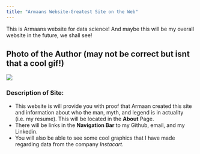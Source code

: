 ```yaml
---
title: "Armaans Website-Greatest Site on the Web"
---
```


This is Armaans website for data science! And maybe this will be my overall website in the future, we shall see!

## Photo of the Author (may not be correct but isnt that a cool gif!)

![](https://media.giphy.com/media/r4ETNkMFQFos0/giphy.gif?cid=ecf05e47dqvy4anac31x6ogfm32usexemtbn7jqo59aeq35v&rid=giphy.gif&ct=g.gif)

### Description of Site: 

* This website is will provide you with proof that Armaan created this site and information about who the man, myth, and legend is in actuality (i.e. my resume). This will be located in the **About** Page. 
* There will be links in the **Navigation Bar** to my Github, email, and my Linkedin. 
* You will also be able to see some cool graphics that I have made regarding data from the company *Instacart*. 